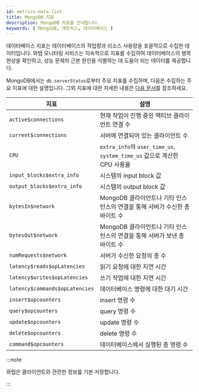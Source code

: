 ```yaml
---
id: metrics-data-list
title: MongoDB 지표
description: MongoDB 지표를 안내합니다.
keywords: [ MongoDB, 메트릭스, 데이터베이스 ]
---
```


데이터베이스 지표는 데이터베이스의 작업량과 리소스 사용량을 포괄적으로 수집한 데이터입니다. 와탭 모니터링 서비스는 지속적으로 지표를 수집하여 데이터베이스의 병목 현상을 확인하고, 성능 문제의 근본 원인을 식별하는 데 도움이 되는 데이터를 제공합니다.

MongoDB에서는 `db.serverStatus`로부터 주요 지표를 수집하며, 다음은 수집하는 주요 지표에 대한 설명입니다. 그외 지표에 대한 자세한 내용은 [다음 문서](https://www.mongodb.com/docs/manual/reference/command/serverStatus/#output)를 참조하세요.

| 지표 | 설명 |
| -- | -- |
| `active$connections` | 현재 작업이 진행 중인 액티브 클라이언트 연결 수 |
| `current$connections` | 서버에 연결되어 있는 클라이언트 수 |
| `CPU` | `extra_info`의 `user_time_us`, `system_time_us` 값으로 계산한 CPU 사용율 |
| `input_blocks$extra_info` | 시스템의 input block 값 |
| `output_blocks$extra_info` | 시스템의 output block 값 |
| `bytesIn$network` | MongoDB 클라이언트나 기타 인스턴스의 연결을 통해 서버가 수신한 총 바이트 수 |
| `bytesOut$network` | MongoDB 클라이언트나 기타 인스턴스의 연결을 통해 서버가 보낸 총 바이트 수 |
| `numRequests$network` | 서버가 수신한 요청의 총 수 |
| `latency$reads$opLatencies` | 읽기 요청에 대한 지연 시간 |
| `latency$writes$opLatencies` | 쓰기 작업에 대한 지연 시간 |
| `latency$commands$opLatencies` | 데이터베이스 명령에 대한 대기 시간 |
| `insert$opcounters` | insert 명령 수 |
| `query$opcounters` | query 명령 수 |
| `update$opcounters` | update 명령 수 |
| `delete$opcounters` | delete 명령 수 |
| `command$opcounters` | 데이터베이스에서 실행된 총 명령 수 |

:::note

와탭은 클라이언트와 관련한 정보를 기본 저장합니다.

:::